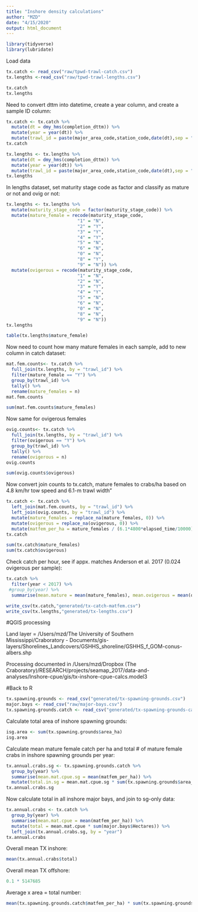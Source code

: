 ```yaml
---
title: "Inshore density calculations"
author: "MZD"
date: "4/15/2020"
output: html_document
---
```


```r
library(tidyverse)
library(lubridate)
```

Load data
```r
tx.catch <- read_csv("raw/tpwd-trawl-catch.csv")
tx.lengths <-read_csv("raw/tpwd-trawl-lengths.csv")
```

```r
tx.catch
tx.lengths
```

Need to convert dttm into datetime, create a year column, and create a sample ID column:

```r
tx.catch <- tx.catch %>% 
  mutate(dt = dmy_hms(completion_dttm)) %>% 
  mutate(year = year(dt)) %>% 
  mutate(trawl_id = paste(major_area_code,station_code,date(dt),sep = "-"))
tx.catch
```

```r
tx.lengths <- tx.lengths %>% 
  mutate(dt = dmy_hms(completion_dttm)) %>% 
  mutate(year = year(dt)) %>% 
  mutate(trawl_id = paste(major_area_code,station_code,date(dt),sep = "-"))
tx.lengths
```

In lengths dataset, set maturity stage code as factor and classify as mature or not and ovig or not:
```r
tx.lengths <- tx.lengths %>% 
  mutate(maturity_stage_code = factor(maturity_stage_code)) %>% 
  mutate(mature_female = recode(maturity_stage_code, 
                           "1" = "N",
                           "2" = "Y",
                           "3" = "Y",
                           "4" = "Y",
                           "5" = "N",
                           "6" = "N",
                           "0" = "N",
                           "8" = "Y",
                           "9" = "N")) %>%
  mutate(ovigerous = recode(maturity_stage_code, 
                           "1" = "N",
                           "2" = "N",
                           "3" = "Y",
                           "4" = "Y",
                           "5" = "N",
                           "6" = "N",
                           "0" = "N",
                           "8" = "N",
                           "9" = "N"))
tx.lengths
```
```r
table(tx.lengths$mature_female)
```
Now need to count how many mature females in each sample, add to new column in catch dataset:

```r
mat.fem.counts<- tx.catch %>% 
  full_join(tx.lengths, by = "trawl_id") %>% 
  filter(mature_female == "Y") %>% 
  group_by(trawl_id) %>% 
  tally() %>% 
  rename(mature_females = n)
mat.fem.counts
```

```r
sum(mat.fem.counts$mature_females)
```

Now same for ovigerous females
```r
ovig.counts<- tx.catch %>% 
  full_join(tx.lengths, by = "trawl_id") %>% 
  filter(ovigerous == "Y") %>% 
  group_by(trawl_id) %>% 
  tally() %>% 
  rename(ovigerous = n)
ovig.counts
```
```r
sum(ovig.counts$ovigerous)
```


Now convert join counts to tx.catch, mature females to crabs/ha based on 4.8 km/hr tow speed and 6.1-m trawl width"

```r
tx.catch <- tx.catch %>% 
  left_join(mat.fem.counts, by = "trawl_id") %>% 
  left_join(ovig.counts, by = "trawl_id") %>%
  mutate(mature_females = replace_na(mature_females, 0)) %>% 
  mutate(ovigerous = replace_na(ovigerous, 0)) %>% 
  mutate(matfem_per_ha = mature_females / (6.1*4800*elapsed_time/10000))
tx.catch
```
```r
sum(tx.catch$mature_females)
sum(tx.catch$ovigerous)
```

Check catch per hour, see if appx. matches Anderson et al. 2017 (0.024 ovigerous per sample):
```r
tx.catch %>% 
  filter(year < 2017) %>% 
 #group_by(year) %>% 
  summarise(mean.mature = mean(mature_females), mean.ovigerous = mean(ovigerous)) 

```

```r
write_csv(tx.catch,"generated/tx-catch-matfem.csv")
write_csv(tx.lengths,"generated/tx-lengths.csv")

```


#QGIS processing

Land layer = /Users/mzd/The University of Southern Mississippi/Craboratory - Documents/gis-layers/Shorelines_Landcovers/GSHHS_shoreline/GSHHS_f_GOM-conus-albers.shp

Processing documented in /Users/mzd/Dropbox (The Craboratory)/RESEARCH/projects/seamap_2017/data-and-analyses/Inshore-cpue/gis/tx-inshore-cpue-calcs.model3

#Back to R
```r
tx.spawning.grounds <- read_csv("generated/tx-spawning-grounds.csv")
major.bays <- read_csv("raw/major-bays.csv")
tx.spawning.grounds.catch <- read_csv("generated/tx-spawning-grounds-catch.csv")
```

Calculate total area of inshore spawning grounds:
```r
isg.area <- sum(tx.spawning.grounds$area_ha)
isg.area
```

Calculate mean mature female catch per ha and total # of mature female crabs in inshore spawning grounds per year:
```r
tx.annual.crabs.sg <- tx.spawning.grounds.catch %>% 
  group_by(year) %>% 
  summarise(mean.mat.cpue.sg = mean(matfem_per_ha)) %>% 
  mutate(total.in.sg = mean.mat.cpue.sg * sum(tx.spawning.grounds$area_ha))
tx.annual.crabs.sg
```


Now calculate total in all inshore major bays, and join to sg-only data:
```r
tx.annual.crabs <- tx.catch %>% 
  group_by(year) %>% 
  summarise(mean.mat.cpue = mean(matfem_per_ha)) %>% 
  mutate(total = mean.mat.cpue * sum(major.bays$Hectares)) %>% 
  left_join(tx.annual.crabs.sg, by = "year")
tx.annual.crabs
```

Overall mean TX inshore:
```r
mean(tx.annual.crabs$total)
```


Overall mean TX offshore:
```r
0.1 * 5147685
```



Average x area = total number:
```r
mean(tx.spawning.grounds.catch$matfem_per_ha) * sum(tx.spawning.grounds$area_ha)
```











